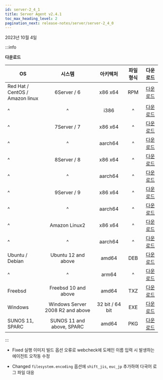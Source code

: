 ```yaml
---
id: server-2_4_1
title: Server Agent v2.4.1
toc_max_heading_level: 2
pagination_next: release-notes/server/server-2_4_0
---
```


2023년 10월 4일

:::info

**다운로드**

| OS | 시스템 | 아키텍처 | 파일 형식 | 다운로드 |
| - | :-: | :-: | :-: | :-: |
| Red Hat / CentOS /<br/> Amazon linux | 6Server / 6 | x86 x64 | RPM | [다운로드](http://repo.whatap.io/centos/6/x86_64/whatap-infra-2.4-1.x86_64.rpm) |
| ^ | ^ | i386 | ^ | [다운로드](http://repo.whatap.io/centos/6/i386/whatap-infra-1.2-4.i386.rpm) |
| ^ | 7Server / 7 | x86 x64 | ^ | [다운로드](http://repo.whatap.io/centos/7/x86_64/whatap-infra-2.4-1.x86_64.rpm) |
| ^ | ^ | aarch64 | ^ | [다운로드](http://repo.whatap.io/centos/7/aarch64/whatap-infra-2.4-1.aarch64.rpm) |
| ^ | 8Server / 8 | x86 x64 | ^ | [다운로드](http://repo.whatap.io/centos/8/x86_64/whatap-infra-2.4-1.x86_64.rpm) |
| ^ | ^ | aarch64 | ^ | [다운로드](http://repo.whatap.io/centos/8/aarch64/whatap-infra-2.4-1.aarch64.rpm) |
| ^ | 9Server / 9 | x86 x64 | ^ | [다운로드](http://repo.whatap.io/centos/9/x86_64/whatap-infra-2.4-1.x86_64.rpm) |
| ^ | ^ | aarch64 | ^ | [다운로드](http://repo.whatap.io/centos/9/aarch64/whatap-infra-2.4-1.aarch64.rpm) |
| ^ | Amazon Linux2 | x86 x64 | ^ | [다운로드](http://repo.whatap.io/centos/latest/x86_64/whatap-infra-2.4-1.x86_64.rpm) |
| ^ | ^ | aarch64 | ^ | [다운로드](http://repo.whatap.io/centos/latest/aarch64/whatap-infra-2.4-1.aarch64.rpm) |
| Ubuntu / Debian | Ubuntu 12 and above | amd64 | DEB | [다운로드](http://repo.whatap.io/debian/unstable/whatap-infra_2.4.1_amd64.deb) |
| ^ | ^ | arm64 | ^ | [다운로드](http://repo.whatap.io/debian/unstable/whatap-infra_2.4.1_arm64.deb) |
| Freebsd | Freebsd 10 and above | amd64 | TXZ | [다운로드](http://repo.whatap.io/freebsd/10/whatap-infra-1.1.2.txz) |
| Windows | Windows Server 2008 R2 and above | 32 bit / 64 bit | EXE | [다운로드](http://repo.whatap.io/windows/whatap_infra.zip)
| SUNOS 11, SPARC | SUNOS 11 and above, SPARC | amd64 | PKG | [다운로드](http://repo.whatap.io/sunos/11/whatap-infra.1.21.SPARC.pkg.tar.gz) |

:::

- <Status>Fixed</Status> 실행 이미지 빌드 옵션 오류로 webcheck에 도메인 이름 입력 시 발생하는 에이전트 오작동 수정 

- <Status>Changed</Status> <code>filesystem.encoding</code> 옵션에 <code>shift_jis</code>, <code>euc_jp</code> 추가하여 다국어 로그 파일 대응
